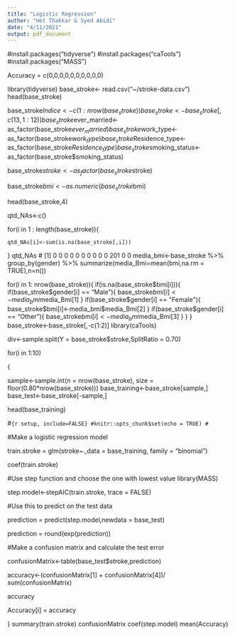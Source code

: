 ```yaml
---
title: "Logistic Regression"
author: "Het Thakkar & Syed Abidi"
date: "4/11/2021"
output: pdf_document
---
```


#install.packages("tidyverse")
#install.packages("caTools")
#install.packages("MASS")

Accuracy = c(0,0,0,0,0,0,0,0,0,0)


library(tidyverse)
base_stroke<- read.csv("~/stroke-data.csv")
head(base_stroke)

base_stroke$Indice<-c(1:nrow(base_stroke))
base_stroke<-base_stroke[,c(13,1:12)]
base_stroke$ever_married<-as_factor(base_stroke$ever_married)
base_stroke$work_type<-as_factor(base_stroke$work_type)
base_stroke$Residence_type<-as_factor(base_stroke$Residence_type)
base_stroke$smoking_status<-as_factor(base_stroke$smoking_status)

base_stroke$stroke<-as_factor(base_stroke$stroke)

base_stroke$bmi<-as.numeric(base_stroke$bmi)

head(base_stroke,4)

qtd_NAs<-c()

for(i in 1 : length(base_stroke)){
    
    qtd_NAs[i]<-sum(is.na(base_stroke[,i]))
}
qtd_NAs
# [1]   0   0   0   0   0   0   0   0   0   0 201   0   0
media_bmi<-base_stroke %>% group_by(gender) %>% summarize(media_Bmi=mean(bmi,na.rm = TRUE),n=n())

for(i in 1: nrow(base_stroke)){
    if(is.na(base_stroke$bmi[i])){
        if(base_stroke$gender[i] == "Male"){
            base_stroke$bmi[i]<-media_bmi$media_Bmi[1]
        }
        if(base_stroke$gender[i] == "Female"){
            base_stroke$bmi[i]<-media_bmi$media_Bmi[2]
        }
        if(base_stroke$gender[i] == "Other"){
            base_stroke$bmi[i]<-media_bmi$media_Bmi[3]
        }
    }
}
base_stroke<-base_stroke[,-c(1:2)]
library(caTools)

div<-sample.split(Y = base_stroke$stroke,SplitRatio = 0.70)


for(i in 1:10)

{

sample<-sample.int(n = nrow(base_stroke), size = floor(0.80*nrow(base_stroke)))
base_training<-base_stroke[sample,]
base_test<-base_stroke[-sample,]

head(base_training)





#```{r setup, include=FALSE}
#knitr::opts_chunk$set(echo = TRUE)
#```



#Make a logistic regression model

train.stroke = glm(stroke~.,data = base_training, family = "binomial")

coef(train.stroke)


#Use step function and choose the one with lowest value
library(MASS)

step.model<-stepAIC(train.stroke, trace = FALSE)


#Use this to predict on the test data

prediction = predict(step.model,newdata = base_test)

prediction = round(exp(prediction))

#Make a confusion matrix and calculate the test error 

confusionMatrix<-table(base_test$stroke,prediction)



accuracy<-(confusionMatrix[1] + confusionMatrix[4])/ sum(confusionMatrix)

accuracy

Accuracy[i] = accuracy

}
summary(train.stroke)
confusionMatrix
coef(step.model)
mean(Accuracy)







